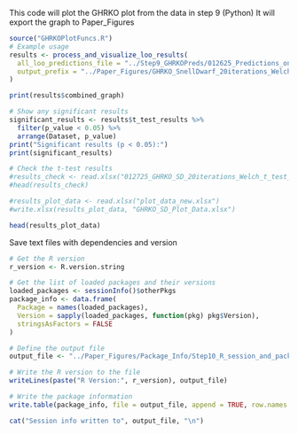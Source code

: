 This code will plot the GHRKO plot from the data in step 9 (Python)
It will export the graph to Paper_Figures
```r
source("GHRKOPlotFuncs.R")
# Example usage
results <- process_and_visualize_loo_results(
  all_loo_predictions_file = "../Step9_GHRKOPreds/012625_Predictions_on_GHRKO_SD_Median_of_20Iterations.xlsx",
  output_prefix = "../Paper_Figures/GHRKO_SnellDwarf_20iterations_Welch"
)

print(results$combined_graph)

# Show any significant results
significant_results <- results$t_test_results %>%
  filter(p_value < 0.05) %>%
  arrange(Dataset, p_value)
print("Significant results (p < 0.05):")
print(significant_results)

# Check the t-test results
#results_check <- read.xlsx("012725_GHRKO_SD_20iterations_Welch_t_test_results.xlsx")
#head(results_check)

#results_plot_data <- read.xlsx("plot_data_new.xlsx")
#write.xlsx(results_plot_data, "GHRKO_SD_Plot_Data.xlsx")

head(results_plot_data)
```

Save text files with dependencies and version
```r

# Get the R version
r_version <- R.version.string

# Get the list of loaded packages and their versions
loaded_packages <- sessionInfo()$otherPkgs
package_info <- data.frame(
  Package = names(loaded_packages),
  Version = sapply(loaded_packages, function(pkg) pkg$Version),
  stringsAsFactors = FALSE
)

# Define the output file
output_file <- "../Paper_Figures/Package_Info/Step10_R_session_and_packgage_version_info.txt"

# Write the R version to the file
writeLines(paste("R Version:", r_version), output_file)

# Write the package information
write.table(package_info, file = output_file, append = TRUE, row.names = FALSE, sep = "\t", quote = FALSE)

cat("Session info written to", output_file, "\n")


```